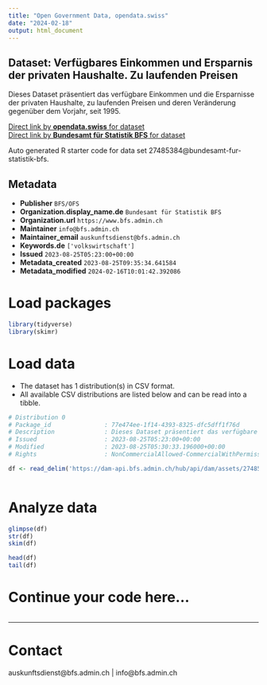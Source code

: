 ```yaml
---
title: "Open Government Data, opendata.swiss"
date: "2024-02-18"
output: html_document
---
```


## Dataset: Verfügbares Einkommen und Ersparnis der privaten Haushalte. Zu laufenden Preisen

Dieses Dataset präsentiert das verfügbare Einkommen und die Ersparnisse der privaten Haushalte, zu laufenden Preisen und deren Veränderung gegenüber dem Vorjahr, seit 1995.

[Direct link by **opendata.swiss** for dataset](https://opendata.swiss/de/dataset/verfugbares-einkommen-und-ersparnis-der-privaten-haushalte-zu-laufenden-preisen1)<br>
[Direct link by **Bundesamt für Statistik BFS** for dataset](https://www.bfs.admin.ch/asset/de/ts-x-04.02.01.07)

Auto generated R starter code for data set 27485384@bundesamt-fur-statistik-bfs.

## Metadata

- **Publisher** `BFS/OFS`
- **Organization.display_name.de** `Bundesamt für Statistik BFS`
- **Organization.url** `https://www.bfs.admin.ch`
- **Maintainer** `info@bfs.admin.ch`
- **Maintainer_email** `auskunftsdienst@bfs.admin.ch`
- **Keywords.de** `['volkswirtschaft']`
- **Issued** `2023-08-25T05:23:00+00:00`
- **Metadata_created** `2023-08-25T09:35:34.641584`
- **Metadata_modified** `2024-02-16T10:01:42.392086`


# Load packages

```r

library(tidyverse)
library(skimr)

```

# Load data

-   The dataset has 1 distribution(s) in CSV format.
-   All available CSV distributions are listed below and can be read into a tibble.

```r

# Distribution 0
# Package_id               : 77e474ee-1f14-4393-8325-dfc5dff1f76d
# Description              : Dieses Dataset präsentiert das verfügbare Einkommen und die Ersparnisse der privaten Haushalte, zu laufenden Preisen und deren Veränderung gegenüber dem Vorjahr, seit 1995.
# Issued                   : 2023-08-25T05:23:00+00:00
# Modified                 : 2023-08-25T05:30:33.196000+00:00
# Rights                   : NonCommercialAllowed-CommercialWithPermission-ReferenceRequired

df <- read_delim('https://dam-api.bfs.admin.ch/hub/api/dam/assets/27485391/master')



```

# Analyze data

```r

glimpse(df)
str(df)
skim(df)

head(df)
tail(df)

```

# Continue your code here...

```r

```

------------------------------------------------------------------------

# Contact

auskunftsdienst@bfs.admin.ch | info@bfs.admin.ch
